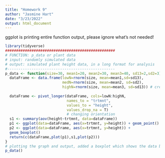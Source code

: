 ```yaml
---
title: "Homework 9"
author: "Jasmine Hart"
date: "3/23/2022"
output: html_document
---
```


ggplot is printing entire function output, please ignore what's not needed!


```r
library(tidyverse)
##################################################
# FUNCTION: p_data or plant data
# input: randomly simulated data
# output: simulated plant height data, in a long format for analysis
#------------------------------------------------- 
p_data <- function(size=30, mean1=20, mean2=30, mean3=40, sd13=2,sd2=3) {
  dataFrame <- data.frame(lowN=rnorm(size, mean=mean1,sd=sd13),
                          medN=rnorm(size, mean=mean2, sd=sd2),
                          highN=rnorm(size, mean=mean3, sd=sd13)) # creating the data frames
                          
  dataFrame <- pivot_longer(dataFrame, cols=lowN:highN,
                            names_to = "trtmnt",
                            values_to = "height",
                            values_drop_na = T)
                            # changing orientation
  s1 <- summary(aov(height~trtmnt, data=dataFrame))
  p1 <- ggplot(data=dataFrame, aes(x=trtmnt, y=height)) + geom_point()
  p2 <- ggplot(data=dataFrame, aes(x=trtmnt, y=height)) + 
  geom_boxplot()
  return(c(dataFrame,plot(p1),s1,plot(p2)))
}
# plotting the graph and output, added a boxplot which shows the data better
p_data()

```





